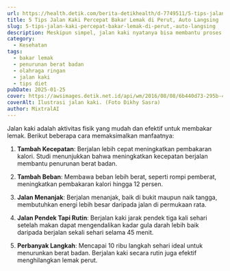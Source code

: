 ```yaml
---
url: https://health.detik.com/berita-detikhealth/d-7749511/5-tips-jalan-kaki-percepat-bakar-lemak-di-perut-auto-langsing
title: 5 Tips Jalan Kaki Percepat Bakar Lemak di Perut, Auto Langsing
slug: 5-tips-jalan-kaki-percepat-bakar-lemak-di-perut,-auto-langsing
description: Meskipun simpel, jalan kaki nyatanya bisa membantu proses penurunan berat badan dan membakar lemak di perut. Begini caranya agar jalan kaki efektif.
category:
  - Kesehatan
tags:
  - bakar lemak
  - penurunan berat badan
  - olahraga ringan
  - jalan kaki
  - tips diet
pubDate: 2025-01-25
cover: https://awsimages.detik.net.id/api/wm/2016/08/08/6b440d73-295b-4e33-98db-fb552b6b67fe_169.jpg?wid=54&w=650&v=1&t=jpeg
coverAlt: Ilustrasi jalan kaki. (Foto Dikhy Sasra)
author: MixtralAI
---
```

Jalan kaki adalah aktivitas fisik yang mudah dan efektif untuk membakar lemak. Berikut beberapa cara memaksimalkan manfaatnya:

1. **Tambah Kecepatan**: Berjalan lebih cepat meningkatkan pembakaran kalori. Studi menunjukkan bahwa meningkatkan kecepatan berjalan membantu penurunan berat badan.

2. **Tambah Beban**: Membawa beban lebih berat, seperti rompi pemberat, meningkatkan pembakaran kalori hingga 12 persen.

3. **Jalan Menanjak**: Berjalan menanjak, baik di bukit maupun naik tangga, membutuhkan energi lebih besar daripada jalan di permukaan rata.

4. **Jalan Pendek Tapi Rutin**: Berjalan kaki jarak pendek tiga kali sehari setelah makan dapat mengendalikan kadar gula darah lebih baik daripada berjalan sekali sehari selama 45 menit.

5. **Perbanyak Langkah**: Mencapai 10 ribu langkah sehari ideal untuk menurunkan berat badan. Berjalan kaki secara rutin juga efektif menghilangkan lemak perut.
